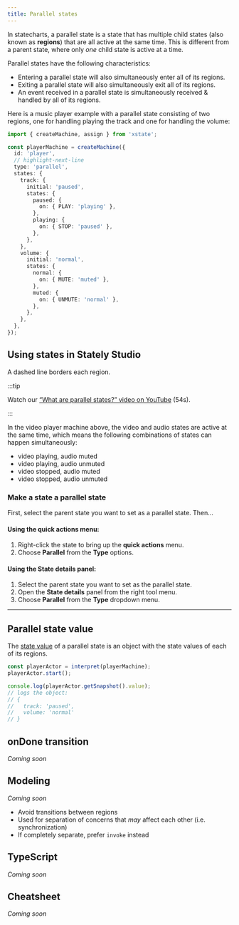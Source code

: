 ```yaml
---
title: Parallel states
---
```



In statecharts, a parallel state is a state that has multiple child states (also known as **regions**) that are all active at the same time. This is different from a parent state, where only _one_ child state is active at a time.

Parallel states have the following characteristics:

- Entering a parallel state will also simultaneously enter all of its regions.
- Exiting a parallel state will also simultaneously exit all of its regions.
- An event received in a parallel state is simultaneously received & handled by all of its regions.

Here is a music player example with a parallel state consisting of two regions, one for handling playing the track and one for handling the volume:

```ts
import { createMachine, assign } from 'xstate';

const playerMachine = createMachine({
  id: 'player',
  // highlight-next-line
  type: 'parallel',
  states: {
    track: {
      initial: 'paused',
      states: {
        paused: {
          on: { PLAY: 'playing' },
        },
        playing: {
          on: { STOP: 'paused' },
        },
      },
    },
    volume: {
      initial: 'normal',
      states: {
        normal: {
          on: { MUTE: 'muted' },
        },
        muted: {
          on: { UNMUTE: 'normal' },
        },
      },
    },
  },
});
```

<EmbedMachine name="Video player" embedURL="https://stately.ai/registry/editor/embed/e13bef2b-bb13-4465-96ac-0bc25340688e?machineId=733de338-26cb-40a5-a0b5-b76bfc0405c3" />

## Using states in Stately Studio

A dashed line borders each region.

:::tip

Watch our [“What are parallel states?” video on YouTube](https://www.youtube.com/watch?v=CWwgT1TbI4c&list=PLvWgkXBB3dd4I_l-djWVU2UGPyBgKfnTQ&index=6) (54s).

:::

In the video player machine above, the video and audio states are active at the same time, which means the following combinations of states can happen simultaneously:

- video playing, audio muted
- video playing, audio unmuted
- video stopped, audio muted
- video stopped, audio unmuted

### Make a state a parallel state

First, select the parent state you want to set as a parallel state. Then…

#### Using the **quick actions** menu:

1. Right-click the state to bring up the **quick actions** menu.
2. Choose **Parallel** from the **Type** options.

#### Using the **State details** panel:

1. Select the parent state you want to set as the parallel state.
2. Open the **State details** panel from the right tool menu.
3. Choose **Parallel** from the **Type** dropdown menu.

---

## Parallel state value

The [state value](#todo) of a parallel state is an object with the state values of each of its regions.

```ts
const playerActor = interpret(playerMachine);
playerActor.start();

console.log(playerActor.getSnapshot().value);
// logs the object:
// {
//   track: 'paused',
//   volume: 'normal'
// }
```

## onDone transition

_Coming soon_

## Modeling

_Coming soon_

- Avoid transitions between regions
- Used for separation of concerns that _may_ affect each other (i.e. synchronization)
- If completely separate, prefer `invoke` instead

## TypeScript

_Coming soon_

## Cheatsheet

_Coming soon_
